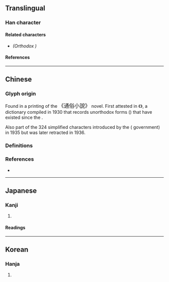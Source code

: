 {{also|風}}
{{character info}}
==Translingual==

===Han character===
{{Han char|rn=16|rad=几|as=04|sn=6|four=77210|canj=HNMMI|ids=⿵⺇云}}

====Related characters====
* {{l|mul|[[風]]}} ''(Orthodox {{w|Traditional Chinese|traditional form}})''

====References====
{{Han ref|kx=0134.121|dkj=01756|hdz=10277.010|uh=51E8}}

----

==Chinese==

===Glyph origin===
Found in a {{w|Movable type#Metal movable type in China|moveable type}} printing of the <big>《通俗小說》</big> novel. First attested in 《{{lw|zh|宋元以來俗字譜}}》, a {{w|Variant Chinese character|variant forms}} dictionary compiled in 1930 that records unorthodox forms ({{l|zh|俗字}}) that have existed since the {{w|Song dynasty}}.

Also part of the 324 simplified characters introduced by the {{w|Republic of China}} ({{w|Kuomintang}} government) in 1935 but was later retracted in 1936. <!-- Refer https://commons.wikimedia.org/wiki/File:ROC24_SC3.jpg -->

===Definitions===
{{zh-see|風|rocs}}

===References===
* {{R:twedu|A04572-003}}

----

==Japanese==

===Kanji===
{{ja-kanji|grade=|rs=几04}}

# {{alt form|ja|風||[[wind]]}}

====Readings====
{{ja-readings
|goon=ふう, ふ
|kanon=ほう
|kun=かぜ-, かざ-
}}

----

==Korean==

===Hanja===
{{ko-hanja|hangeul=풍|rv=pung|mr=p'ung}}

# {{rfdef|ko|sort=几04}}